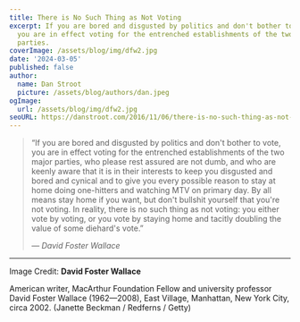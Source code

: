 ```yaml
---
title: There is No Such Thing as Not Voting
excerpt: If you are bored and disgusted by politics and don't bother to vote,
  you are in effect voting for the entrenched establishments of the two major
  parties.
coverImage: /assets/blog/img/dfw2.jpg
date: '2024-03-05'
published: false
author:
  name: Dan Stroot
  picture: /assets/blog/authors/dan.jpeg
ogImage:
  url: /assets/blog/img/dfw2.jpg
seoURL: https://danstroot.com/2016/11/06/there-is-no-such-thing-as-not-voting/
---
```


> “If you are bored and disgusted by politics and don't bother to vote, you are in effect voting for the entrenched establishments of the two major parties, who please rest assured are not dumb, and who are keenly aware that it is in their interests to keep you disgusted and bored and cynical and to give you every possible reason to stay at home doing one-hitters and watching MTV on primary day. By all means stay home if you want, but don't bullshit yourself that you're not voting. In reality, there is no such thing as not voting: you either vote by voting, or you vote by staying home and tacitly doubling the value of some diehard's vote.”
>
> <cite>&mdash; David Foster Wallace</cite>

---

Image Credit: **David Foster Wallace**

<span className='text-sm'>
	American writer, MacArthur Foundation Fellow and university professor David Foster Wallace
	(1962&mdash;2008), East Village, Manhattan, New York City, circa 2002. (Janette Beckman / Redferns
	/ Getty)
</span>

